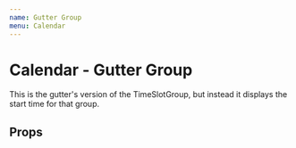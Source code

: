 ```yaml
---
name: Gutter Group
menu: Calendar
---
```



# Calendar - Gutter Group

This is the gutter's version of the TimeSlotGroup, but instead it displays the start time for that group.

## Props

<Props of={GutterGroup} />